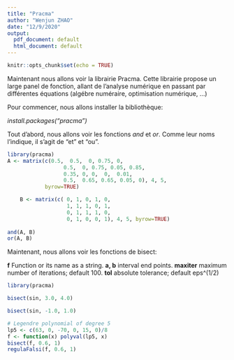 ```yaml
---
title: "Pracma"
author: "Wenjun ZHAO"
date: "12/9/2020"
output:
  pdf_document: default
  html_document: default
---
```


```r
knitr::opts_chunk$set(echo = TRUE)
```

Maintenant nous allons voir la librairie Pracma. Cette librairie propose un large panel de fonction, allant de l'analyse numérique en passant par différentes équations (algébre numéraire, optimisation numérique, ...)

Pour commencer, nous allons installer la bibliothèque:

*install.packages("pracma")*


Tout d'abord, nous allons voir les fonctions *and* et *or*. Comme leur noms l'indique, il s'agit de "et" et "ou".

```r
library(pracma)
A <- matrix(c(0.5,  0.5,  0, 0.75, 0,
                  0.5,  0, 0.75, 0.05, 0.85,
                  0.35, 0, 0,  0,  0.01,
                  0.5,  0.65, 0.65, 0.05, 0), 4, 5,
            byrow=TRUE)

    B <- matrix(c( 0, 1, 0, 1, 0, 
                   1, 1, 1, 0, 1,
                   0, 1, 1, 1, 0,
                   0, 1, 0, 0, 1), 4, 5, byrow=TRUE)
    
and(A, B)
or(A, B)
```

Maintenant, nous allons voir les fonctions de bisect:

**f**  Function or its name as a string.
**a, b**  interval end points.
**maxiter**  maximum number of iterations; default 100.
**tol**  absolute tolerance; default eps^(1/2)

```r
library(pracma)

bisect(sin, 3.0, 4.0)

bisect(sin, -1.0, 1.0)

# Legendre polynomial of degree 5
lp5 <- c(63, 0, -70, 0, 15, 0)/8
f <- function(x) polyval(lp5, x)
bisect(f, 0.6, 1)
regulaFalsi(f, 0.6, 1)
```
